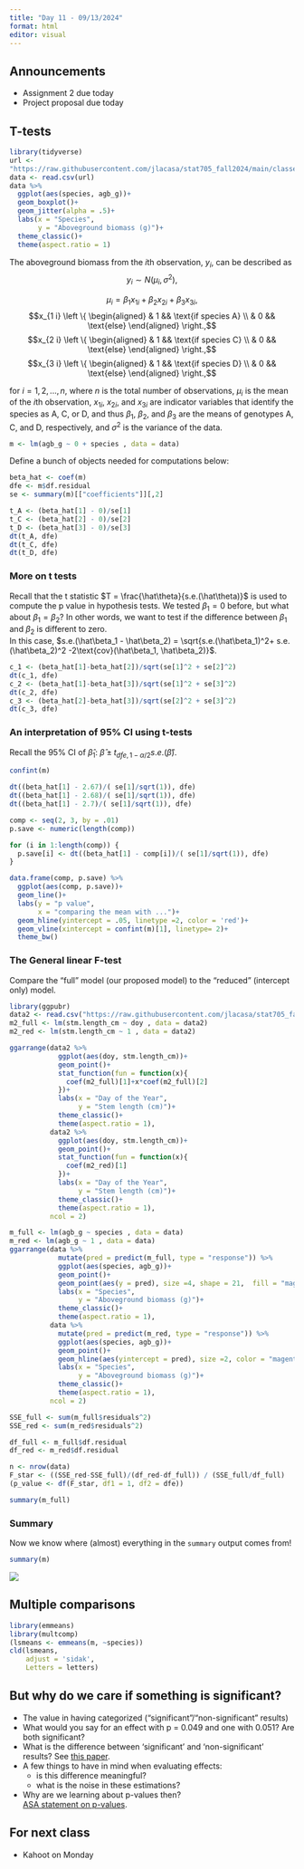 ```yaml
---
title: "Day 11 - 09/13/2024"
format: html
editor: visual
---
```


## Announcements  

- Assignment 2 due today  
- Project proposal due today  

## T-tests  


```r
library(tidyverse)
url <- 
"https://raw.githubusercontent.com/jlacasa/stat705_fall2024/main/classes/data/lotus_part1.csv"
data <- read.csv(url)
data %>% 
  ggplot(aes(species, agb_g))+
  geom_boxplot()+
  geom_jitter(alpha = .5)+
  labs(x = "Species", 
       y = "Aboveground biomass (g)")+
  theme_classic()+
  theme(aspect.ratio = 1)
```


The aboveground biomass from the $i$th observation, $y_i$, can be described as 
$$y_i \sim N(\mu_i , \sigma^2),$$

$$\mu_i = \beta_1 x_{1i} + \beta_2 x_{2i} + \beta_3 x_{3i},$$
$$x_{1 i} \left \{
  \begin{aligned}
    & 1 && \text{if species A} \\
    & 0 && \text{else}
  \end{aligned} \right.,$$
$$x_{2 i} \left \{
  \begin{aligned}
    & 1 && \text{if species C} \\
    & 0 && \text{else}
  \end{aligned} \right.,$$
$$x_{3 i} \left \{
  \begin{aligned}
    & 1 && \text{if species D} \\
    & 0 && \text{else}
  \end{aligned} \right.,$$

for $i =1, 2, ..., n$, where $n$ is the total number of observations, $\mu_i$ is the mean of the $i$th observation, $x_{1i}$, $x_{2i}$, and $x_{3i}$ are indicator variables that identify the species as A, C, or D, and thus $\beta_1$, $\beta_2$, and $\beta_3$ are the means of genotypes A, C, and D, respectively, and $\sigma^2$ is the variance of the data.  

```r
m <- lm(agb_g ~ 0 + species , data = data)
```

Define a bunch of objects needed for computations below:
```r
beta_hat <- coef(m)
dfe <- m$df.residual
se <- summary(m)[["coefficients"]][,2]
```

```r
t_A <- (beta_hat[1] - 0)/se[1]
t_C <- (beta_hat[2] - 0)/se[2]
t_D <- (beta_hat[3] - 0)/se[3]
dt(t_A, dfe)
dt(t_C, dfe)
dt(t_D, dfe)
```

### More on t tests   

Recall that the t statistic $T = \frac{\hat\theta}{s.e.(\hat\theta)}$ is used to compute the p value in hypothesis tests. We tested $\beta_1 = 0$ before, but what about $\beta_1 = \beta_2$? In other words, we want to test if the difference between $\beta_1$ and $\beta_2$ is different to zero.  
In this case, $s.e.(\hat\beta_1 - \hat\beta_2) = \sqrt{s.e.(\hat\beta_1)^2+ s.e.(\hat\beta_2)^2 -2\text{cov}(\hat\beta_1, \hat\beta_2)}$.

```r
c_1 <- (beta_hat[1]-beta_hat[2])/sqrt(se[1]^2 + se[2]^2)
dt(c_1, dfe)
c_2 <- (beta_hat[1]-beta_hat[3])/sqrt(se[1]^2 + se[3]^2)
dt(c_2, dfe)
c_3 <- (beta_hat[2]-beta_hat[3])/sqrt(se[2]^2 + se[3]^2)
dt(c_3, dfe)
```

### An interpretation of 95% CI using t-tests   

Recall the 95% CI of $\hat\beta_1$: $\hat{\beta} \pm t_{dfe, 1-\alpha/2}s.e. (\hat{\beta})$. 

```r
confint(m)
```

```r
dt((beta_hat[1] - 2.67)/( se[1]/sqrt(1)), dfe)
dt((beta_hat[1] - 2.68)/( se[1]/sqrt(1)), dfe)
dt((beta_hat[1] - 2.7)/( se[1]/sqrt(1)), dfe)
```

```r
comp <- seq(2, 3, by = .01)
p.save <- numeric(length(comp))

for (i in 1:length(comp)) {
  p.save[i] <- dt((beta_hat[1] - comp[i])/( se[1]/sqrt(1)), dfe)
}

data.frame(comp, p.save) %>% 
  ggplot(aes(comp, p.save))+
  geom_line()+
  labs(y = "p value", 
       x = "comparing the mean with ...")+
  geom_hline(yintercept = .05, linetype =2, color = 'red')+
  geom_vline(xintercept = confint(m)[1], linetype= 2)+
  theme_bw()
```

### The General linear F-test  

Compare the "full" model (our proposed model) to the "reduced" (intercept only) model.  

```r
library(ggpubr)
data2 <- read.csv("https://raw.githubusercontent.com/jlacasa/stat705_fall2024/main/classes/data/lotus_hw1.csv")
m2_full <- lm(stm.length_cm ~ doy , data = data2)
m2_red <- lm(stm.length_cm ~ 1 , data = data2)

ggarrange(data2 %>% 
            ggplot(aes(doy, stm.length_cm))+
            geom_point()+
            stat_function(fun = function(x){
              coef(m2_full)[1]+x*coef(m2_full)[2]
            })+
            labs(x = "Day of the Year", 
                 y = "Stem length (cm)")+
            theme_classic()+
            theme(aspect.ratio = 1),
          data2 %>% 
            ggplot(aes(doy, stm.length_cm))+
            geom_point()+
            stat_function(fun = function(x){
              coef(m2_red)[1]
            })+
            labs(x = "Day of the Year", 
                 y = "Stem length (cm)")+
            theme_classic()+
            theme(aspect.ratio = 1),
          ncol = 2)
```


```r
m_full <- lm(agb_g ~ species , data = data)
m_red <- lm(agb_g ~ 1 , data = data)
ggarrange(data %>% 
            mutate(pred = predict(m_full, type = "response")) %>% 
            ggplot(aes(species, agb_g))+
            geom_point()+
            geom_point(aes(y = pred), size =4, shape = 21,  fill = "magenta")+
            labs(x = "Species", 
                 y = "Aboveground biomass (g)")+
            theme_classic()+
            theme(aspect.ratio = 1),
          data %>% 
            mutate(pred = predict(m_red, type = "response")) %>% 
            ggplot(aes(species, agb_g))+
            geom_point()+
            geom_hline(aes(yintercept = pred), size =2, color = "magenta")+
            labs(x = "Species", 
                 y = "Aboveground biomass (g)")+
            theme_classic()+
            theme(aspect.ratio = 1),
          ncol = 2)
```

```r
SSE_full <- sum(m_full$residuals^2)
SSE_red <- sum(m_red$residuals^2)

df_full <- m_full$df.residual
df_red <- m_red$df.residual

n <- nrow(data)
F_star <- ((SSE_red-SSE_full)/(df_red-df_full)) / (SSE_full/df_full)
(p_value <- df(F_star, df1 = 1, df2 = dfe))

summary(m_full)
```

### Summary  

Now we know where (almost) everything in the `summary` output comes from!   

```r
summary(m)
```

![](misc_plots/summary_comments.png)




## Multiple comparisons  

```r
library(emmeans)
library(multcomp)
(lsmeans <- emmeans(m, ~species))
cld(lsmeans, 
    adjust = 'sidak',
    Letters = letters)
```


## But why do we care if something is significant?  

- The value in having categorized ("significant"/"non-significant" results)  
- What would you say for an effect with p = 0.049 and one with 0.051? Are both significant?   
- What is the difference between 'significant' and 'non-significant' results? See [this paper](https://stat.columbia.edu/~gelman/research/published/signif4.pdf).  
- A few things to have in mind when evaluating effects:   
  - is this difference meaningful?  
  - what is the noise in these estimations?  
- Why are we learning about p-values then?  
  [ASA statement on p-values](https://www.tandfonline.com/doi/full/10.1080/00031305.2016.1154108#d1e167).  


## For next class  

- Kahoot on Monday  
